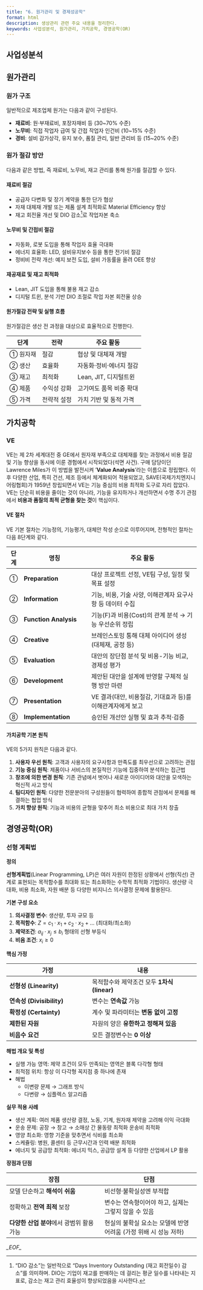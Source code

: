 ```yaml
---
title: "6. 원가관리 및 경제성공학"
format: html
description: 생상관리 관련 주요 내용을 정리한다.
keywords: 사업성분석, 원가관리, 가치공학, 경영공학(OR)
---
```


## 사업성분석

## 원가관리

### 원가 구조

일반적으로 제조업체 원가는 다음과 같이 구성된다.  

- **재료비**: 원⋅부재료비, 포장자재비 등 (30~70% 수준)
- **노무비**: 직접 작업자 급여 및 간접 작업자 인건비 (10~15% 수준)
- **경비**: 설비 감가상각, 유지 보수, 품질 관리, 일반 관리비 등 (15~20% 수준)

### 원가 절감 방안  

다음과 같은 방법, 즉 재료비, 노무비, 재고 관리를 통해 원가를 절감할 수 있다.

#### 재료비 절감

- 공급자 다변화 및 장기 계약을 통한 단가 협상
- 자재 대체재 개발 또는 제품 설계 최적화로 Material Efficiency 향상
- 재고 회전율 개선 및 DIO 감소[^dio]로 작업자본 축소

[^dio]: "DIO 감소"는 일반적으로 "Days Inventory Outstanding (재고 회전일수) 감소"를 의미하며. DIO는 기업이 재고를 판매하는 데 걸리는 평균 일수를 나타내는 지표로, 감소는 재고 관리 효율성이 향상되었음을 시사한다.

#### 노무비 및 간접비 절감

- 자동화, 로봇 도입을 통해 작업자 효율 극대화
- 에너지 효율화: LED, 설비유지보수 등을 통한 전기비 절감
- 정비비 전략 개선: 예지 보전 도입, 설비 가동률을 올려 OEE 향상

#### 재공재료 및 재고 최적화  

- Lean, JIT 도입을 통해 불용 재고 감소
- 디지털 트윈, 분석 기반 DIO 조절로 작업 자본 회전율 상승  

#### 원가절감 전략 및 실행 흐름

원가절감은 생산 전 과정을 대상으로 효율적으로 진행한다.

| 단계    | 전략     | 주요 활동            |
| ----- | ------ | ---------------- |
| ① 원자재 | 절감     | 협상 및 대체재 개발      |
| ② 생산  | 효율화    | 자동화·정비·에너지 절감    |
| ③ 재고  | 최적화    | Lean, JIT, 디지털트윈 |
| ④ 제품  | 수익성 강화 | 고기여도 품목 비중 확대    |
| ⑤ 가격  | 전략적 설정 | 가치 기반 및 동적 가격    |


## 가치공학

### VE

VE는 <span class='hl'>제 2차 세계대전 중 GE에서 원자재 부족으로 대체재를 찾는 과정에서 비용 절감 및 기능 향상을 동시에 이룬 경험에서 시작</span>되었다(석면 사건). 구매 담당이던 Lawrence Miles가 이 방법을 발전시켜 '**Value Analysis**'라는 이름으로 정립했다. 이후 다양한 산업, 특히 건선, 제조 등에서 체계화되어 적용되었고, SAVE(국제가치엔지니어링협회)가 1959년 창립되면서 VE는 기능 중심의 비용 최적화 도구로 자리 잡았다. VE는 단순히 비용을 줄이는 것이 아니라, 기능을 유지하거나 개선하면서 수명 주기 관점에서 **비용과 품질의 최적 균형을 찾는 것**이 핵심이다.

#### VE 절차

VE 기본 절차는 기능정의, 기능평가, 대체안 작성 순으로 이루어지며, 전형적인 절차는 다음 8단계와 같다.  

| 단계 | 명칭                    | 주요 활동                               |
| -- | --------------------- | ----------------------------------- |
| ①  | **Preparation**       | 대상 프로젝트 선정, VE팀 구성, 일정 및 목표 설정      |
| ②  | **Information**       | 기능, 비용, 기술 사양, 이해관계자 요구사항 등 데이터 수집  |
| ③  | **Function Analysis** | 기능(F)과 비용(Cost)의 관계 분석 → 기능 우선순위 정립 |
| ④  | **Creative**          | 브레인스토밍 통해 대체 아이디어 생성 (대체재, 공정 등)    |
| ⑤  | **Evaluation**        | 대안의 장단점 분석 및 비용-기능 비교, 경제성 평가       |
| ⑥  | **Development**       | 제안된 대안을 설계에 반영할 구체적 실행 방안 마련        |
| ⑦  | **Presentation**      | VE 결과(대안, 비용절감, 기대효과 등)를 이해관계자에게 보고 |
| ⑧  | **Implementation**    | 승인된 개선안 실행 및 효과 추적·검증               |

#### 가치공학 기본 원칙

VE의 5가지 원칙은 다음과 같다.

1. **사용자 우선 원칙**: 고객과 사용자의 요구사항과 만족도를 최우선으로 고려하는 관점
1. **기능 중심 원칙**: 제품이나 서비스의 본질적인 기능에 집중하여 분석하는 접근법
1. **창조에 의한 변경 원칙**: 기존 관념에서 벗어나 새로운 아이디어와 대안을 모색하는 혁신적 사고 방식
1. **팀디자인 원칙**: 다양한 전문분아의 구성원들이 협력하여 종합적 관점에서 문제를 해결하는 협업 방식
1. **가치 향상 원칙**: 기능과 비용의 균형을 맞추어 최소 비용으로 최대 가치 창출

## 경영공학(OR)

### 선형 계획법

**정의** 

**선형계획법**(Linear Programming, LP)은 <span class='hl'>여러 자원이 한정된 상황에서 선형(직선) 관계로 표현되는 목적함수를 최대화 또는 최소화하는 수학적 최적화 기법</span>이다. 생산량 극대화, 비용 최소화, 자원 배분 등 다양한 비지니스 의사결정 문제에 활용된다.

**기본 구성 요소**

1. **의사결정 변수**: 생산량, 투자 규모 등
2. **목적함수**: $Z = c_1 \cdot x_1 + c_2 \cdot x_2 + ...$ (최대화/최소화)
3. **제약조건**: $a_{ij} \cdot x_j \le b_i$ 형태의 선형 부등식
4. **비음 조건**: $x_i \ge 0$ 

**핵심 가정**

| 가정                     | 내용                            |
| ---------------------- | ----------------------------- |
| **선형성 (Linearity)**    | 목적함수와 제약조건 모두 **1차식(linear)** |
| **연속성 (Divisibility)** | 변수는 **연속값** 가능                |
| **확정성 (Certainty)**    | 계수 및 파라미터는 **변동 없이 고정**       |
| **제한된 자원**             | 자원의 양은 **유한하고 정해져 있음**        |
| **비음수 요건**             | 모든 결정변수는 **0 이상**             |

**해법 개요 및 특성**  

- 실행 가능 영역: 제약 조건이 모두 만족되는 영역은 블록 다각형 형태
- 최적점 위치: 항상 이 다각형 꼭지점 중 하나에 존재
- 해법
	- 이변량 문제 → 그래프 방식
	- 다변량 → 심플렉스 알고리즘

**실무 적용 사례**

- 생산 계획: 여러 제품 생산량 결정, 노동, 기계, 원자재 제약을 고려해 이익 극대화
- 운송 문제: 공장 → 창고 → 소매상 간 물동량 최적화 운송비 최적화
- 영양 최소화: 영향 기준을 맞추면서 식비를 최소화
- 스케쥴링: 병원, 콜센터 등 근무시간과 인력 배분 최적화
- 에너지 및 공급망 최적화: 에너지 믹스, 공급망 설계 등 다양한 산업에서 LP 활용

**장점과 단점**

|장점|단점|
|---|---|
|모델 단순하고 **해석이 쉬움**|비선형·불확실성엔 부적합|
|정확하고 **전역 최적** 보장|변수는 연속형이어야 하고, 실제는 그렇지 않을 수 있음|
|**다양한 산업 분야**에서 광범위 활용 가능|현실의 불확실 요소는 모델에 반영 어려움 (가정 위배 시 성능 저하)|


*\_EOF\_*
